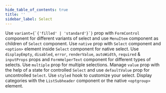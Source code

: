 ```yaml
---
hide_table_of_contents: true
title: ''
sidebar_label: Select
---
```




<Grid container spacing={6}>
  <PageHeader 
    title='Select'
    subtitle='Select components are used for collecting user provided information from a list of options.'
    href='https://mui.com/material-ui/react-select/'
  />
  <Grid item xs={12} md={6}>
    <CardSnippet
      title='Variants'
      code={SourceCodeSelectVariants}
    >
      <Typography sx={{ mb: 4 }}>
        Use <code>variant={`{'filled' | 'standard'}`}</code> prop with <code>FormControl</code> component for different variants of select and use <code>MenuItem</code> component as children of <code>Select</code> component.
      </Typography>
      <SelectVariants />
    </CardSnippet>
  </Grid>
  <Grid item xs={12} md={6}>
    <CardSnippet
      title='Native Select'
      code={SourceCodeSelectNative}
    >
      <Typography sx={{ mb: 4 }}>
        Use <code>native</code> prop with <code>Select</code> component and <code>&lt;option&gt;</code> element inside <code>Select</code> component for native select.
      </Typography>
      <SelectNative />
    </CardSnippet>
  </Grid>
  <Grid item xs={12} md={6}>
    <CardSnippet
      title='Select Props'
      code={SourceCodeSelectProps}
    >
      <Typography sx={{ mb: 4 }}>
        Use <code>displayEmpty</code>, <code>disabled</code>, <code>error</code>, <code>renderValue</code>, <code>autoWidth</code>, <code>required</code> & <code>inputProps</code> props and <code>FormHelperText</code> component for different types of selects.
      </Typography>
      <SelectProps />
    </CardSnippet>
  </Grid>
  <Grid item xs={12} md={6}>
    <CardSnippet
      title='Multiple Select'
      code={SourceCodeSelectMultiple}
    >
      <Typography sx={{ mb: 4 }}>
        Use <code>multiple</code> prop for multiple selections.
      </Typography>
      <SelectMultiple />
    </CardSnippet>
  </Grid>
  <Grid item xs={12} md={6}>
    <CardSnippet
      title='Controlled and Uncontrolled'
      code={SourceCodeSelectControlledUncontrolled}
    >
      <Typography sx={{ mb: 4 }}>
        Manage <code>value</code> prop with the help of a state for controlled <code>Select</code> and use <code>defaultValue</code> prop for uncontrolled <code>Select</code>.
      </Typography>
      <SelectControlledUncontrolled />
    </CardSnippet>
  </Grid>
  <Grid item xs={12} md={6}>
    <CardSnippet
      title='Customized Select'
      code={SourceCodeSelectCustomized}
    >
      <Typography sx={{ mb: 4 }}>
        Use <code>styled</code> hook to customize your select.
      </Typography>
      <SelectCustomized />
    </CardSnippet>
  </Grid>
  <Grid item xs={12} md={6}>
    <CardSnippet
      title='Grouping'
      code={SourceCodeSelectGrouping}
    >
      <Typography sx={{ mb: 4 }}>
        Display categories with the <code>ListSubheader</code> component or the native <code>&lt;optgroup&gt;</code> element.
      </Typography>
      <SelectGrouping />
    </CardSnippet>
  </Grid>
  <Grid item xs={12} md={6}>
    <CardSnippet
      title='Select with Dialog'
      code={SourceCodeSelectWithDialog}
    >
      <SelectWithDialog />
    </CardSnippet>
  </Grid>
</Grid>